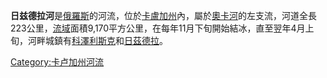 '''日兹德拉河'''是[[俄羅斯|俄羅斯]]的河流，位於[[卡盧加州|卡盧加州]]內，屬於[[奧卡河|奧卡河]]的左支流，河道全長223公里，[[流域|流域]]面積9,170平方公里，在每年11月下旬開始結冰，直至翌年4月上旬，河畔城鎮有[[科澤利斯克|科澤利斯克]]和[[日茲德拉|日茲德拉]]。

[[Category:卡卢加州河流|Category:卡卢加州河流]]

{{Russia-geo-stub}}